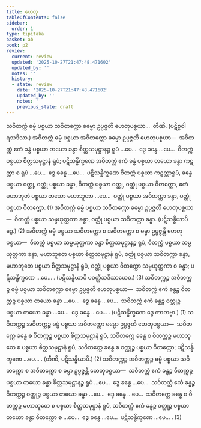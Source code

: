 ```yaml
---
title: ဟေတု
tableOfContents: false
sidebar:
  order: 1
type: tipitaka
basket: ab
book: p2
review:
  current: review
  updated: '2025-10-27T21:47:48.471602'
  updated_by: ''
  notes: ''
  history:
  - state: review
    date: '2025-10-27T21:47:48.471602'
    updated_by: ''
    notes: ''
    previous_state: draft
---
```



<ReviewStatus review={frontmatter.review} showDetails={true} />

<HypothesisAnnotation frontmatter={frontmatter} />

<DynamicBreadcrumb />

<Division number="110" book="p2" e="ch" v="38" p="603">

<Paragraph number="4304" book="p2">
သဝိတက္ကံ ဓမ္မံ ပစ္စယာ သဝိတက္ကော ဓမ္မော ဥပ္ပဇ္ဇတိ ဟေတုပစ္စယာ…  တီဏိ. (ပဋိစ္စဝါရသဒိသာ.)
</Paragraph>

<Paragraph number="4305" book="p2">
အဝိတက္ကံ ဓမ္မံ ပစ္စယာ အဝိတက္ကော ဓမ္မော ဥပ္ပဇ္ဇတိ ဟေတုပစ္စယာ—  အဝိတက္ကံ ဧကံ ခန္ဓံ ပစ္စယာ တယော ခန္ဓာ စိတ္တသမုဋ္ဌာနဉ္စ ရူပံ …ပေ…  ဒွေ ခန္ဓေ …ပေ…  ဝိတက္ကံ ပစ္စယာ စိတ္တသမုဋ္ဌာနံ ရူပံ; ပဋိသန္ဓိက္ခဏေ အဝိတက္ကံ ဧကံ ခန္ဓံ ပစ္စယာ တယော ခန္ဓာ ကဋတ္တာ စ ရူပံ …ပေ…  ဒွေ ခန္ဓေ …ပေ…  ပဋိသန္ဓိက္ခဏေ ဝိတက္ကံ ပစ္စယာ ကဋတ္တာရူပံ, ခန္ဓေ ပစ္စယာ ဝတ္ထု, ဝတ္ထုံ ပစ္စယာ ခန္ဓာ, ဝိတက္ကံ ပစ္စယာ ဝတ္ထု, ဝတ္ထုံ ပစ္စယာ ဝိတက္ကော, ဧကံ မဟာဘူတံ ပစ္စယာ တယော မဟာဘူတာ …ပေ…  ဝတ္ထုံ ပစ္စယာ အဝိတက္ကာ ခန္ဓာ, ဝတ္ထုံ ပစ္စယာ ဝိတက္ကော. (1)
</Paragraph>

<Paragraph number="4306" book="p2">
အဝိတက္ကံ ဓမ္မံ ပစ္စယာ သဝိတက္ကော ဓမ္မော ဥပ္ပဇ္ဇတိ ဟေတုပစ္စယာ—  ဝိတက္ကံ ပစ္စယာ သမ္ပယုတ္တကာ ခန္ဓာ, ဝတ္ထုံ ပစ္စယာ သဝိတက္ကာ ခန္ဓာ. (ပဋိသန္ဓိယာပိ ဒွေ.) (2)
</Paragraph>

<Paragraph number="4307" book="p2">
အဝိတက္ကံ ဓမ္မံ ပစ္စယာ သဝိတက္ကော စ အဝိတက္ကော စ ဓမ္မာ ဥပ္ပဇ္ဇန္တိ ဟေတုပစ္စယာ—  ဝိတက္ကံ ပစ္စယာ သမ္ပယုတ္တကာ ခန္ဓာ စိတ္တသမုဋ္ဌာနဉ္စ ရူပံ, ဝိတက္ကံ ပစ္စယာ သမ္ပယုတ္တကာ ခန္ဓာ, မဟာဘူတေ ပစ္စယာ စိတ္တသမုဋ္ဌာနံ ရူပံ, ဝတ္ထုံ ပစ္စယာ သဝိတက္ကာ ခန္ဓာ, မဟာဘူတေ ပစ္စယာ စိတ္တသမုဋ္ဌာနံ ရူပံ, ဝတ္ထုံ ပစ္စယာ ဝိတက္ကော သမ္ပယုတ္တကာ စ ခန္ဓာ; ပဋိသန္ဓိက္ခဏေ …ပေ… . (ပဋိသန္ဓိယာပိ ပဝတ္တိသဒိသာယေဝ.) (3)
</Paragraph>

</Division>
<Division number="111" book="p2" e="ch" v="38" p="603">

<Paragraph number="4308" book="p2">
သဝိတက္ကဉ္စ အဝိတက္ကဉ္စ ဓမ္မံ ပစ္စယာ သဝိတက္ကော ဓမ္မော ဥပ္ပဇ္ဇတိ ဟေတုပစ္စယာ—  သဝိတက္ကံ ဧကံ ခန္ဓဉ္စ ဝိတက္ကဉ္စ ပစ္စယာ တယော ခန္ဓာ …ပေ…  ဒွေ ခန္ဓေ …ပေ…  သဝိတက္ကံ ဧကံ ခန္ဓဉ္စ ဝတ္ထုဉ္စ ပစ္စယာ တယော ခန္ဓာ …ပေ…  ဒွေ ခန္ဓေ …ပေ… . (ပဋိသန္ဓိက္ခဏေ ဒွေ ကာတဗ္ဗာ.) (1)
</Paragraph>

<Paragraph number="4309" book="p2">
သဝိတက္ကဉ္စ အဝိတက္ကဉ္စ ဓမ္မံ ပစ္စယာ အဝိတက္ကော ဓမ္မော ဥပ္ပဇ္ဇတိ ဟေတုပစ္စယာ—  သဝိတက္ကေ ခန္ဓေ စ ဝိတက္ကဉ္စ ပစ္စယာ စိတ္တသမုဋ္ဌာနံ ရူပံ, သဝိတက္ကေ ခန္ဓေ စ ဝိတက္ကဉ္စ မဟာဘူတေ စ ပစ္စယာ စိတ္တသမုဋ္ဌာနံ ရူပံ, သဝိတက္ကေ ခန္ဓေ စ ဝတ္ထုဉ္စ ပစ္စယာ ဝိတက္ကော; ပဋိသန္ဓိက္ခဏေ …ပေ… . (တီဏိ, ပဋိသန္ဓိယာပိ.) (2)
</Paragraph>

<Paragraph number="4310" book="p2">
သဝိတက္ကဉ္စ အဝိတက္ကဉ္စ ဓမ္မံ ပစ္စယာ သဝိတက္ကော စ အဝိတက္ကော စ ဓမ္မာ ဥပ္ပဇ္ဇန္တိ ဟေတုပစ္စယာ—  သဝိတက္ကံ ဧကံ ခန္ဓဉ္စ ဝိတက္ကဉ္စ ပစ္စယာ တယော ခန္ဓာ စိတ္တသမုဋ္ဌာနဉ္စ ရူပံ …ပေ…  ဒွေ ခန္ဓေ …ပေ…  သဝိတက္ကံ ဧကံ ခန္ဓဉ္စ ဝိတက္ကဉ္စ ဝတ္ထုဉ္စ ပစ္စယာ တယော ခန္ဓာ …ပေ…  ဒွေ ခန္ဓေ …ပေ…  သဝိတက္ကေ ခန္ဓေ စ ဝိတက္ကဉ္စ မဟာဘူတေ စ ပစ္စယာ စိတ္တသမုဋ္ဌာနံ ရူပံ, သဝိတက္ကံ ဧကံ ခန္ဓဉ္စ ဝတ္ထုဉ္စ ပစ္စယာ တယော ခန္ဓာ ဝိတက္ကော စ …ပေ…  ဒွေ ခန္ဓေ …ပေ…  ပဋိသန္ဓိက္ခဏေ …ပေ… . (3)
</Paragraph>
</Division>